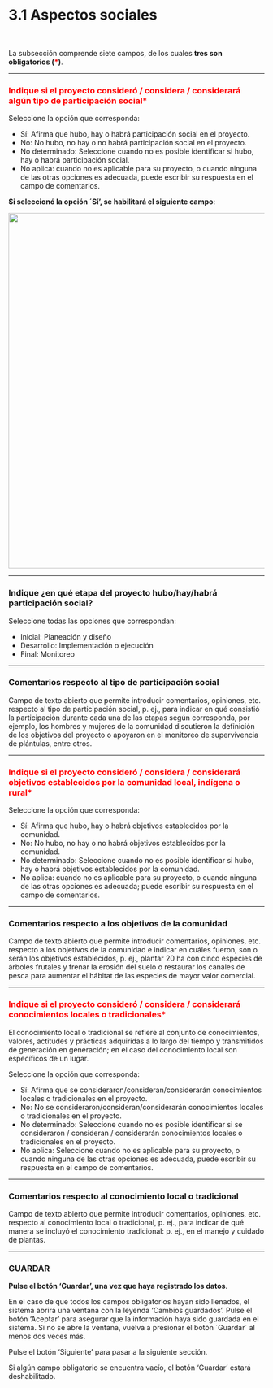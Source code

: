 # 3.1 **Aspectos sociales** {.unnumbered}

<br>

La subsección comprende siete campos, de los cuales **tres son obligatorios (<span style="color:red">\*</span>)**.

----

### <span style="color:red">Indique si el proyecto consideró / considera / considerará algún tipo de participación social\*</span> {.unnumbered}
Seleccione la opción que corresponda:

- Sí: Afirma que hubo, hay o habrá participación social en el proyecto.
- No: No hubo, no hay o no habrá participación social en el proyecto.
- No determinado: Seleccione cuando no es posible identificar si hubo, hay o habrá participación social.
- No aplica: cuando no es aplicable para su proyecto, o cuando ninguna de las otras opciones es adecuada, puede escribir su respuesta en el campo de comentarios.

**Si seleccionó la opción ´Sí’, se habilitará el siguiente campo**:

![](images/Imagen9.png){width="700"}

----

### **Indique ¿en qué etapa del proyecto hubo/hay/habrá participación social?** {.unnumbered}
Seleccione todas las opciones que correspondan:

- Inicial: Planeación y diseño
- Desarrollo: Implementación o ejecución
- Final: Monitoreo

----

### **Comentarios respecto al tipo de participación social**{.unnumbered}
Campo de texto abierto que permite introducir comentarios, opiniones, etc. respecto al tipo de participación social, p. ej., para indicar en qué consistió la participación durante cada una de las etapas según corresponda, por ejemplo,  los hombres y mujeres de la comunidad discutieron la definición de los objetivos del proyecto o apoyaron en el monitoreo de supervivencia de plántulas, entre otros.

----

### <span style="color:red">Indique si el proyecto consideró / considera / considerará objetivos establecidos por la comunidad local, indígena o rural\*</span> {.unnumbered}
Seleccione la opción que corresponda:

- Sí: Afirma que hubo, hay o habrá objetivos establecidos por la comunidad.
- No: No hubo, no hay o no habrá objetivos establecidos por la comunidad.
- No determinado: Seleccione cuando no es posible identificar si hubo, hay o habrá objetivos establecidos por la comunidad.
- No aplica: cuando no es aplicable para su proyecto, o cuando ninguna de las otras opciones es adecuada; puede escribir su respuesta en el campo de comentarios.

----

### **Comentarios respecto a los objetivos de la comunidad** {.unnumbered}
Campo de texto abierto que permite introducir comentarios, opiniones, etc. respecto a los objetivos de la comunidad e indicar en cuáles fueron, son o serán los objetivos establecidos, p. ej., plantar 20 ha con cinco especies de árboles frutales y frenar la erosión del suelo o restaurar los canales de pesca para aumentar el hábitat de las especies de mayor valor comercial.

----

### <span style="color:red">Indique si el proyecto consideró / considera / considerará conocimientos locales o tradicionales\*</span> {.unnumbered}
El conocimiento local o tradicional se refiere al conjunto de conocimientos, valores, actitudes y prácticas adquiridas a lo largo del tiempo y transmitidos de generación en generación; en el caso del conocimiento local son específicos de un lugar.

Seleccione la opción que corresponda:

- Sí: Afirma que se consideraron/consideran/considerarán conocimientos locales o tradicionales en el proyecto.
- No: No se consideraron/consideran/considerarán conocimientos locales o tradicionales en el proyecto.
- No determinado: Seleccione cuando no es posible identificar si se consideraron / consideran / considerarán conocimientos locales o tradicionales en el proyecto.
- No aplica: Seleccione cuando no es aplicable para su proyecto, o cuando ninguna de las otras opciones es adecuada, puede escribir su respuesta en el campo de comentarios.

----

### **Comentarios respecto al conocimiento local o tradicional** {.unnumbered}
Campo de texto abierto que permite introducir comentarios, opiniones, etc. respecto al conocimiento local o tradicional, p. ej., para indicar de qué manera se incluyó el conocimiento tradicional: p. ej., en el manejo y cuidado de plantas.

----

### **GUARDAR** {.unnumbered}

**Pulse el botón ‘Guardar’, una vez que haya registrado los datos**.

En el caso de que todos los campos obligatorios hayan sido llenados, el sistema abrirá una ventana con la leyenda 'Cambios guardados'. Pulse el botón ‘Aceptar’ para asegurar que la información haya sido guardada en el sistema. Si no se abre la ventana, vuelva a presionar el botón ´Guardar´ al menos dos veces más.

Pulse el botón ‘Siguiente’ para pasar a la siguiente sección. 

Si algún campo obligatorio se encuentra vacío, el botón ‘Guardar’ estará deshabilitado.

